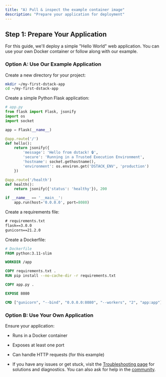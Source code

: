 ```yaml
---
title: "A) Pull & inspect the example container image"
description: "Prepare your application for deployment"
---
```


## Step 1: Prepare Your Application

For this guide, we'll deploy a simple "Hello World" web application. You can use your own Docker container or follow along with our example.

### Option A: Use Our Example Application

Create a new directory for your project:

```bash
mkdir ~/my-first-dstack-app
cd ~/my-first-dstack-app
```

Create a simple Python Flask application:

```python
# app.py
from flask import Flask, jsonify
import os
import socket

app = Flask(__name__)

@app.route('/')
def hello():
    return jsonify({
        'message': 'Hello from dstack! 🔒',
        'secure': 'Running in a Trusted Execution Environment',
        'hostname': socket.gethostname(),
        'environment': os.environ.get('DSTACK_ENV', 'production')
    })

@app.route('/health')
def health():
    return jsonify({'status': 'healthy'}), 200

if __name__ == '__main__':
    app.run(host='0.0.0.0', port=8080)
```

Create a requirements file:

```txt
# requirements.txt
flask==3.0.0
gunicorn==21.2.0
```

Create a Dockerfile:

```dockerfile
# Dockerfile
FROM python:3.11-slim

WORKDIR /app

COPY requirements.txt .
RUN pip install --no-cache-dir -r requirements.txt

COPY app.py .

EXPOSE 8080

CMD ["gunicorn", "--bind", "0.0.0.0:8080", "--workers", "2", "app:app"]
```

### Option B: Use Your Own Application

Ensure your application:
- Runs in a Docker container
- Exposes at least one port
- Can handle HTTP requests (for this example)

- If you have any issues or get stuck, visit the [Troubleshooting page](../../troubleshooting) for solutions and diagnostics. You can also ask for help in the [community](../../community.mdx).
